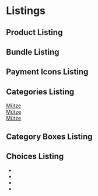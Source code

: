 


<Meta title='4.Organisms|Listings' />

# Listings

## Product Listing
<Preview withToolbar>
    <Story name='Product Listing'>
        <ProductListing />
    </Story>
</Preview>

## Bundle Listing
<Preview withToolbar>
    <Story name='Bundle Listing'>
        <BundleListing cartItems={{}} />
    </Story>
</Preview>

## Payment Icons Listing
<Preview withToolbar>
    <Story name='Payment Icons Listing'>
        <BundleListing cartItems={{}} />
    </Story>
</Preview>

## Categories Listing
<Preview withToolbar>
    <Story name='Categories Listing'>
        <div>
            <section className='o-distance'>
                <div className='o-grid o-grid--medium-third'>
                    <Promobox />
                    <Promobox />
                    <Promobox />
                </div>
            </section>
            <section className='o-distance'>
                <div className='o-grid o-grid--medium-third'>
                    <div className='c-chip u-aspect-ratio-1x1 o-head-up'>
                        <div className='o-head-up__item o-head-up__item--middle'>
                            <a href='' title='' className='c-link'>Mütze</a>
                        </div>
                    </div>
                    <div className='c-chip u-aspect-ratio-1x1 o-head-up'>
                        <div className='o-head-up__item o-head-up__item--middle'>
                            <a href='' title='' className='c-link'>Mütze</a>
                        </div>
                    </div>
                    <a href='' title='' className='c-chip u-aspect-ratio-1x1 o-head-up'>
                        <div className='o-head-up__item o-head-up__item--middle'>
                            <span className='c-link'>Mütze</span>
                        </div>
                    </a>
                </div>
            </section>
        </div>
    </Story>
</Preview>

## Category Boxes Listing
<Preview withToolbar>
    <Story name='Category Boxes Listing'>
        <CategoryBoxes
            firstLabel='First'
            firstLink={{}}
            secondLabel='First'
            secondLink={{}}
            thirdLabel='First'
            thirdLink={{}}
        />
    </Story>
</Preview>

## Choices Listing
<Preview withToolbar>
    <Story name='Choices Listing'>
        <ul className='o-list-inline'>
            <li className='o-list-inline__item'>
                <RadiobuttonWithLabel label='Option #1' id='opt1' />
            </li>
            <li className='o-list-inline__item'>
                <RadiobuttonWithLabel label='Option #2' id='opt2' />
            </li>
            <li className='o-list-inline__item'>
                <RadiobuttonWithLabel label='Option #3' id='opt3' />
            </li>
            <li className='o-list-inline__item'>
                <RadiobuttonWithLabel label='Option #4' id='opt4' />
            </li>
        </ul>
    </Story>
</Preview>